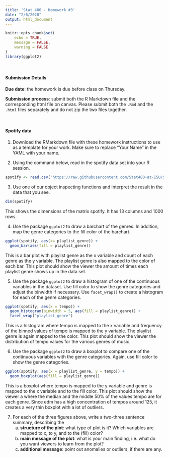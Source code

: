 ```yaml
---
title: 'Stat 480 - Homework #3'
date: "2/6/2020"
output: html_document
---
```


```r
knitr::opts_chunk$set(
	echo = TRUE,
	message = FALSE,
	warning = FALSE
)
library(ggplot2)
```


<br/>

#### Submission Details

**Due date**: the homework is due before class on Thursday. 

**Submission process**: submit both the R Markdown file and the corresponding html file on canvas. Please submit both the `.Rmd` and the `.html` files separately and do not zip the two files together.

<br/>


#### Spotify data

1. Download the RMarkdown file with these homework instructions to use as a template for your work. Make sure to replace "Your Name" in the YAML with your name.  

2. Using the command below, read in the spotify data set into your R session. 

```r
spotify <- read.csv("https://raw.githubusercontent.com/Stat480-at-ISU/Stat480-at-ISU.github.io/master/homework/data/spotify.csv")
```

3. Use one of our object inspecting functions and interpret the result in the data that you see.

```r
dim(spotify)
```

This shows the dimensions of the matrix spotify. It has 13 columns and 1000 rows.


4. Use the package `ggplot2` to draw a barchart of the genres. In addition, map the genre categories to the fill color of the barchart.

```r
ggplot(spotify, aes(x= playlist_genre)) + 
  geom_bar(aes(fill = playlist_genre))
```

This is a bar plot with playlist genre as the x variable and count of each genre as the y variable. The playlist genre is also mapped to the color of each bar. This plot should show the viewer the amount of times each playlist genre shows up in the data set.


5. Use the package `ggplot2` to draw a histogram of one of the continuous variables in the dataset. Use fill color to show the genre categories and adjust the binwidth if necessary. Use `facet_wrap()` to create a histogram for each of the genre categories.

```r
ggplot(spotify, aes(x = tempo)) + 
  geom_histogram(binwidth = 5, aes(fill = playlist_genre)) + 
  facet_wrap("playlist_genre")
```

This is a histogram where tempo is mapped to the x variable and frequency of the binned values of tempo is mapped to the y variable. The playlist genre is again mapped to the color. This plot should show the viewer the distribution of tempo values for the various genres of music.


6. Use the package `ggplot2` to draw a boxplot to compare one of the continuous variables with the genre categories. Again, use fill color to show the genre categories.

```r
ggplot(spotify, aes(x = playlist_genre, y = tempo)) +
  geom_boxplot(aes(fill = playlist_genre))
```

This is a boxplot where tempo is mapped to the y variable and genre is mapped to the x variable and to the fill color. This plot should show the viewer a where the median and the middle 50% of the values tempo are for each genre. Since edm has a high concentration of tempos around 125, it creates a very thin boxplot with a lot of outliers.


7. For each of the three figures above, write a two-three sentence summary, describing the
    a. **structure of the plot**: what type of plot is it? Which variables are mapped to x, to y, and to the (fill) color?
    b. **main message of the plot**: what is your main finding, i.e. what do you want viewers to learn from the plot?
    c. **additional message**: point out anomalies or outliers, if there are any. 

